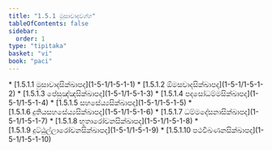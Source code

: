 ```yaml
---
title: "1.5.1 මුසාවාදවග්ග"
tableOfContents: false
sidebar:
  order: 1
type: "tipitaka"
basket: "vi"
book: "paci"
---
```



<DynamicBreadcrumb />



<TableOfContents book="paci" section="1.5.1">
* [1.5.1.1 මුසාවාදසික්ඛාපද](1-5-1/1-5-1-1)
* [1.5.1.2 ඕමසවාදසික්ඛාපද](1-5-1/1-5-1-2)
* [1.5.1.3 පේසුඤ්ඤසික්ඛාපද](1-5-1/1-5-1-3)
* [1.5.1.4 පදසෝධම්මසික්ඛාපද](1-5-1/1-5-1-4)
* [1.5.1.5 සහසේය්‍යසික්ඛාපද](1-5-1/1-5-1-5)
* [1.5.1.6 දුතියසහසේය්‍යසික්ඛාපද](1-5-1/1-5-1-6)
* [1.5.1.7 ධම්මදේසනාසික්ඛාපද](1-5-1/1-5-1-7)
* [1.5.1.8 භූතාරෝචනසික්ඛාපද](1-5-1/1-5-1-8)
* [1.5.1.9 දුට්ඨුල්ලාරෝචනසික්ඛාපද](1-5-1/1-5-1-9)
* [1.5.1.10 පථවීඛණනසික්ඛාපද](1-5-1/1-5-1-10)
</TableOfContents>